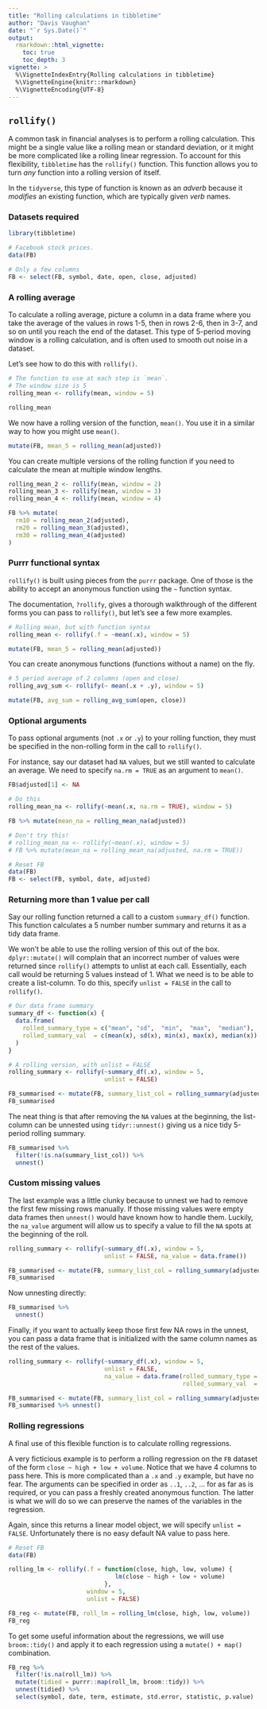 ```yaml
---
title: "Rolling calculations in tibbletime"
author: "Davis Vaughan"
date: "`r Sys.Date()`"
output: 
  rmarkdown::html_vignette:
    toc: true
    toc_depth: 3
vignette: >
  %\VignetteIndexEntry{Rolling calculations in tibbletime}
  %\VignetteEngine{knitr::rmarkdown}
  %\VignetteEncoding{UTF-8}
---
```


## `rollify()`

A common task in financial analyses is to perform a rolling calculation. This
might be a single value like a rolling mean or standard deviation, or it 
might be more complicated like a rolling linear regression. To account for this
flexibility, `tibbletime` has the `rollify()` function. This function allows 
you to turn _any_ function into a rolling version of itself. 

In the `tidyverse`, this type of function is known as an _adverb_ 
because it _modifies_ an existing function, which are 
typically given _verb_ names.

### Datasets required

```r
library(tibbletime)

# Facebook stock prices.
data(FB)

# Only a few columns
FB <- select(FB, symbol, date, open, close, adjusted)

```


### A rolling average

To calculate a rolling average, picture a column in a data frame where you take
the average of the values in rows 1-5, then in rows 2-6, then in 3-7, and so on
until you reach the end of the dataset. This type of 5-period moving window is 
a rolling calculation, and is often used to smooth out noise in a dataset.

Let's see how to do this with `rollify()`.

```r

# The function to use at each step is `mean`.
# The window size is 5
rolling_mean <- rollify(mean, window = 5)

rolling_mean
```

We now have a rolling version of the function, `mean()`. You use it in a 
similar way to how you might use `mean()`.

```r
mutate(FB, mean_5 = rolling_mean(adjusted))
```

You can create multiple versions of the rolling function if you need to 
calculate the mean at multiple window lengths.

```r
rolling_mean_2 <- rollify(mean, window = 2)
rolling_mean_3 <- rollify(mean, window = 3)
rolling_mean_4 <- rollify(mean, window = 4)

FB %>% mutate(
  rm10 = rolling_mean_2(adjusted),
  rm20 = rolling_mean_3(adjusted),
  rm30 = rolling_mean_4(adjusted)
)
```

### Purrr functional syntax

`rollify()` is built using pieces from the `purrr` package. One of those is 
the ability to accept an anonymous function using the `~` function syntax.

The documentation, `?rollify`, gives a thorough walkthrough of the different
forms you can pass to `rollify()`, but let's see a few more examples.

```r
# Rolling mean, but with function syntax
rolling_mean <- rollify(.f = ~mean(.x), window = 5)

mutate(FB, mean_5 = rolling_mean(adjusted))
```

You can create anonymous functions (functions without a name) on the fly.

```r
# 5 period average of 2 columns (open and close)
rolling_avg_sum <- rollify(~ mean(.x + .y), window = 5)

mutate(FB, avg_sum = rolling_avg_sum(open, close))
```

### Optional arguments

To pass optional arguments (not `.x` or `.y`) to your rolling function,
they must be specified in the non-rolling form in the call to `rollify()`.

For instance, say our dataset had `NA` values, but we still wanted to calculate
an average. We need to specify `na.rm = TRUE` as an argument to `mean()`.

```r
FB$adjusted[1] <- NA

# Do this
rolling_mean_na <- rollify(~mean(.x, na.rm = TRUE), window = 5)

FB %>% mutate(mean_na = rolling_mean_na(adjusted))

# Don't try this!
# rolling_mean_na <- rollify(~mean(.x), window = 5)
# FB %>% mutate(mean_na = rolling_mean_na(adjusted, na.rm = TRUE))

# Reset FB
data(FB)
FB <- select(FB, symbol, date, adjusted)
```

### Returning more than 1 value per call

Say our rolling function returned a call to a custom `summary_df()` function. 
This function calculates a 5 number number summary and returns it as a tidy 
data frame.

We won't be able to use the rolling version of this out of the box. 
`dplyr::mutate()` will complain that an incorrect number of values were returned
since `rollify()` attempts to unlist at each call. Essentially, each call would
be returning 5 values instead of 1. What we need is to be able to
create a list-column. To do this, specify `unlist = FALSE` in the call 
to `rollify()`.

```r
# Our data frame summary
summary_df <- function(x) {
  data.frame(  
    rolled_summary_type = c("mean", "sd",  "min",  "max",  "median"),
    rolled_summary_val  = c(mean(x), sd(x), min(x), max(x), median(x))
  )
}

# A rolling version, with unlist = FALSE
rolling_summary <- rollify(~summary_df(.x), window = 5, 
                           unlist = FALSE)

FB_summarised <- mutate(FB, summary_list_col = rolling_summary(adjusted))
FB_summarised
```

The neat thing is that after removing the `NA` values at the beginning, the
list-column can be unnested using `tidyr::unnest()` giving us a nice tidy 
5-period rolling summary. 

```r
FB_summarised %>% 
  filter(!is.na(summary_list_col)) %>%
  unnest()
```

### Custom missing values

The last example was a little clunky because to unnest we had to remove the first
few missing rows manually. If those missing values were empty data frames then
`unnest()` would have known how to handle them. Luckily, the `na_value` argument
will allow us to specify a value to fill the `NA` spots at the beginning of the
roll.

```r
rolling_summary <- rollify(~summary_df(.x), window = 5, 
                           unlist = FALSE, na_value = data.frame())

FB_summarised <- mutate(FB, summary_list_col = rolling_summary(adjusted))
FB_summarised
```

Now unnesting directly:

```r
FB_summarised %>% 
  unnest()
```

Finally, if you want to actually keep those first few NA rows in the unnest, you 
can pass a data frame that is initialized with the same 
column names as the rest of the values.

```r
rolling_summary <- rollify(~summary_df(.x), window = 5, 
                           unlist = FALSE, 
                           na_value = data.frame(rolled_summary_type = NA,
                                                 rolled_summary_val  = NA))

FB_summarised <- mutate(FB, summary_list_col = rolling_summary(adjusted))
FB_summarised %>% unnest()
```

### Rolling regressions

A final use of this flexible function is to calculate rolling regressions.

A very ficticious example is to perform a rolling regression on the `FB` dataset
of the form `close ~ high + low + volume`. Notice that we have 4 columns to pass
here. This is more complicated than a `.x` and `.y` example, but have no fear. 
The arguments can be specified in order as `..1`, `..2`, ... for as far as 
is required, or you can pass a freshly created anonymous function. 
The latter is what we will do so we can preserve the names of the 
variables in the regression.

Again, since this returns a linear model object, 
we will specify `unlist = FALSE`. Unfortunately there is no easy default NA
value to pass here.

```r
# Reset FB
data(FB)

rolling_lm <- rollify(.f = function(close, high, low, volume) {
                              lm(close ~ high + low + volume)
                           }, 
                      window = 5, 
                      unlist = FALSE)

FB_reg <- mutate(FB, roll_lm = rolling_lm(close, high, low, volume))
FB_reg
```

To get some useful information about the regressions, we will use `broom::tidy()`
and apply it to each regression using a `mutate() + map()` combination.

```r
FB_reg %>%
  filter(!is.na(roll_lm)) %>%
  mutate(tidied = purrr::map(roll_lm, broom::tidy)) %>%
  unnest(tidied) %>%
  select(symbol, date, term, estimate, std.error, statistic, p.value)
```

